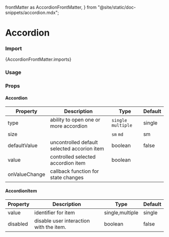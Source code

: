   frontMatter as AccordionFrontMatter,
} from "@site/static/doc-snippets/accordion.mdx";

# Accordion

### Import

<CodeBlock language="jsx">{AccordionFrontMatter.imports}</CodeBlock>

### Usage

<AccordionSnippet />

### Props

#### Accordion

| Property      | Description                                 | Type                | Default |
| ------------- | ------------------------------------------- | ------------------- | ------- |
| type          | ability to open one or more accordion       | `single` `multiple` | single  |
| size          |                                             | `sm` `md`           | sm      |
| defaultValue  | uncontrolled default selected accorion item | boolean             | false   |
| value         | controlled selected accordion item          | boolean             |         |
| onValueChange | callback function for state changes         |                     |         |

#### AccordionItem

| Property | Description                             | Type            | Default |
| -------- | --------------------------------------- | --------------- | ------- |
| value    | identifier for item                     | single,multiple | single  |
| disabled | disable user interaction with the item. | boolean         | false   |
